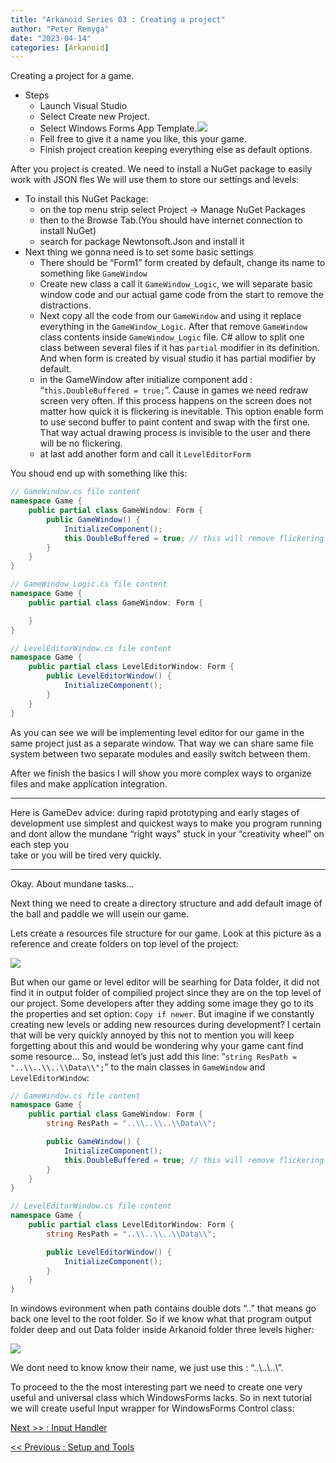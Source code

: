 ```yaml
---
title: "Arkanoid Series 03 : Creating a project"
author: "Peter Remyga"
date: "2023-04-14"
categories: [Arkanoid]
---
```


Creating a project for a game.

 * Steps
    - Launch Visual Studio 
    - Select Create new Project. 
    - Select Windows Forms App Template.![](cr_proj.png){fig-align="center"}
    - Fell free to give it a name you like, this your game.
    - Finish project creation keeping everything else as default options.

After you project is created. We need to install a NuGet package to easily work with JSON fles We will use them to store our settings and levels:

* To install this NuGet Package:
    - on the top menu strip select Project -> Manage NuGet Packages
    - then to the Browse Tab.(You should have internet connection to install NuGet)
    - search for package Newtonsoft.Json and install it

* Next thing we gonna need is to set some basic settings
    - There should be "Form1" form created by default, change its name to something like `GameWindow`
    - Create new class a call it `GameWindow_Logic`, we will separate basic window code and our actual game code from the start to remove the distractions.
    - Next copy all the code from our `GameWindow` and using it replace everything in the `GameWindow_Logic`. After that remove `GameWindow` class contents inside `GameWindow_Logic` file. C# allow to split one class between several files if it has `partial` modifier in its definition. And when form is created by visual studio it has partial modifier by default.
    - in the GameWindow after initialize component add : "`this.DoubleBuffered = true;`". Cause in games we need redraw screen very often. If this process happens on the screen does not matter how quick it is flickering is inevitable. This option enable form to use second buffer to paint content and swap with the first one. That way actual drawing process is invisible to the user and there will be no flickering.
    - at last add another form and call it `LevelEditorForm`

You shoud end up with something like this:

```C#
// GameWindow.cs file content
namespace Game {
    public partial class GameWindow: Form {
        public GameWindow() {
            InitializeComponent();
            this.DoubleBuffered = true; // this will remove flickering
        }
    }
}

// GameWindow_Logic.cs file content
namespace Game {
    public partial class GameWindow: Form {

    }
}

// LevelEditorWindow.cs file content
namespace Game {
    public partial class LevelEditorWindow: Form {
        public LevelEditorWindow() {
            InitializeComponent();
        }
    }
}
```
As you can see we will be implementing level editor for our game in the same project just as a separate window. That way we can share same file system between two separate modules and easily switch between them.

After we finish the basics I will show you more complex ways to organize files and make application integration. 

---

Here is GameDev advice: during rapid prototyping and early stages of development use simplest and quickest ways to make you program running and dont allow the mundane "right ways" stuck in your "creativity wheel" on each step you  
take or you will be tired very quickly.

---

Okay. About mundane tasks...

Next thing we need to create a directory structure and add default image of the ball and paddle we will usein our game.

Lets create a resources file structure for our game. Look at this picture as a reference and create folders on top level of the project:

![](fs1.png){fig-align="center"}

But when our game or level editor will be searhing for Data folder, it did not find it in output folder of compilied project since they are on the top level of our project.
Some developers after they adding some image they go to its the properties and set option: `Copy if newer`. But imagine if we constantly creating new levels or adding new resources during development? I certain that will be very quickly annoyed by this not to mention you will keep forgetting about this and would be wondering why your game cant find some resource...
So, instead let's just add this line: "`string ResPath = "..\\..\\..\\Data\\";`"
to the main classes in `GameWindow` and `LevelEditorWindow`:

```C#
// GameWindow.cs file content
namespace Game {
    public partial class GameWindow: Form {
        string ResPath = "..\\..\\..\\Data\\";

        public GameWindow() {
            InitializeComponent();
            this.DoubleBuffered = true; // this will remove flickering
        }
    }
}

// LevelEditorWindow.cs file content
namespace Game {
    public partial class LevelEditorWindow: Form {
        string ResPath = "..\\..\\..\\Data\\";

        public LevelEditorWindow() {
            InitializeComponent();
        }
    }
}
```

In windows evironment when path contains double dots ".." that means go back one level to the root folder. So if we know what that program output folder deep and out Data folder inside Arkanoid folder three levels higher:

![](fs2.png){fig-align="center"}

We dont need to know know their name, we just use this : "..\\..\\..\\".

To proceed to the the most interesting part we need to create one very useful and universal class which WindowsForms lacks. So in next tutorial we will create useful Input wrapper for WindowsForms Control class:


[Next >> : Input Handler](\posts\Arkanoid\04)

[<< Previous : Setup and Tools](\posts\Arkanoid\02)